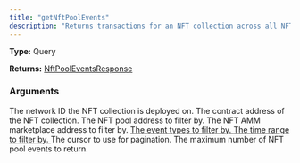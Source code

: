 ```yaml
---
title: "getNftPoolEvents"
description: "Returns transactions for an NFT collection across all NFT pools or within a given pool."
---
```


**Type:** Query

**Returns:** [NftPoolEventsResponse](/api-reference/types/nftpooleventsresponse)

### Arguments

<ResponseField name="networkId" type="Int!" required>
  The network ID the NFT collection is deployed on.
</ResponseField>

<ResponseField name="collectionAddress" type="String">
  The contract address of the NFT collection.
</ResponseField>

<ResponseField name="poolAddress" type="String">
  The NFT pool address to filter by.
</ResponseField>

<ResponseField name="exchangeAddress" type="String">
  The NFT AMM marketplace address to filter by.
</ResponseField>

<a href="/api-reference/types/nftpooleventtype">
  <ResponseField name="eventTypes" type="[NftPoolEventType!]">
    The event types to filter by.
  </ResponseField>
</a>

<a href="/api-reference/types/eventquerytimestampinput">
  <ResponseField name="timestamp" type="EventQueryTimestampInput">
    The time range to filter by.
  </ResponseField>
</a>

<ResponseField name="cursor" type="String">
  The cursor to use for pagination.
</ResponseField>

<ResponseField name="limit" type="Int">
  The maximum number of NFT pool events to return.
</ResponseField>

